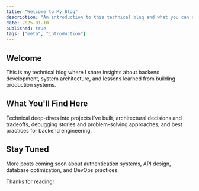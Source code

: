 ```yaml
---
title: "Welcome to My Blog"
description: "An introduction to this technical blog and what you can expect to find here."
date: 2025-01-10
published: true
tags: ["meta", "introduction"]
---
```


## Welcome

This is my technical blog where I share insights about backend development, system architecture, and lessons learned from building production systems.

## What You'll Find Here

Technical deep-dives into projects I've built, architectural decisions and tradeoffs, debugging stories and problem-solving approaches, and best practices for backend engineering.

## Stay Tuned

More posts coming soon about authentication systems, API design, database optimization, and DevOps practices.

Thanks for reading!
